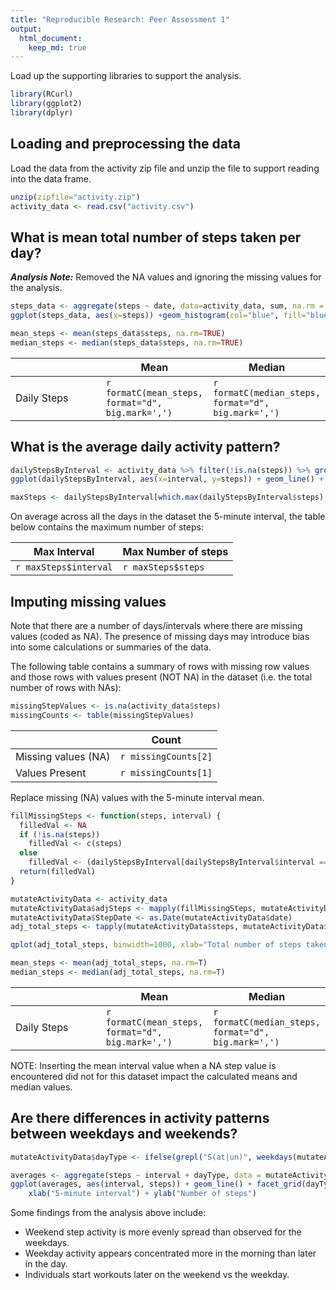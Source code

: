 ```yaml
---
title: "Reproducible Research: Peer Assessment 1"
output: 
  html_document:
    keep_md: true
---
```


Load up the supporting libraries to support the analysis.
```r
library(RCurl)
library(ggplot2)
library(dplyr)
```


## Loading and preprocessing the data
Load the data from the activity zip file and unzip the file to support reading into the data frame.

```r
unzip(zipfile="activity.zip")
activity_data <- read.csv("activity.csv")
```



## What is mean total number of steps taken per day?

***Analysis Note:*** Removed the NA values and ignoring the missing values for the analysis.
```r

steps_data <- aggregate(steps ~ date, data=activity_data, sum, na.rm = TRUE)
ggplot(steps_data, aes(x=steps)) +geom_histogram(col="blue", fill="blue") 

mean_steps <- mean(steps_data$steps, na.rm=TRUE)
median_steps <- median(steps_data$steps, na.rm=TRUE)

```


|             | Mean  | Median |
|-------------|-------|--------|
| Daily Steps | `r formatC(mean_steps, format="d", big.mark=',')` | `r formatC(median_steps, format="d", big.mark=',')` |


## What is the average daily activity pattern?
```r

dailyStepsByInterval <- activity_data %>% filter(!is.na(steps)) %>% group_by(interval) %>% summarize(steps = mean(steps))
ggplot(dailyStepsByInterval, aes(x=interval, y=steps)) + geom_line() + xlab("5 minute interval")+ylab("Average number of steps taken")

maxSteps <- dailyStepsByInterval[which.max(dailyStepsByInterval$steps),]

```

On average across all the days in the dataset the 5-minute interval, the table below contains the maximum number of steps:

| Max Interval         | Max Number of steps |
|----------------------|---------------------|
|`r maxSteps$interval` | `r maxSteps$steps`  |



## Imputing missing values

Note that there are a number of days/intervals where there are missing values (coded as NA). The presence of missing days may introduce bias into some calculations or summaries of the data.

The following table contains a summary of rows with missing row values and those rows with values present (NOT NA) in the dataset (i.e. the total number of rows with NAs):
```r
missingStepValues <- is.na(activity_data$steps)
missingCounts <- table(missingStepValues)

```

|                     | Count |
|---------------------|-------|
| Missing values (NA) | `r missingCounts[2]` |
| Values Present | `r missingCounts[1]` |

Replace missing (NA) values with the 5-minute interval mean.

```r

fillMissingSteps <- function(steps, interval) {
  filledVal <- NA
  if (!is.na(steps))
    filledVal <- c(steps)
  else
    filledVal <- (dailyStepsByInterval[dailyStepsByInterval$interval == interval, "steps"])
  return(filledVal)
}

mutateActivityData <- activity_data
mutateActivityData$adjSteps <- mapply(fillMissingSteps, mutateActivityData$steps, mutateActivityData$interval)
mutateActivityData$StepDate <- as.Date(mutateActivityData$date)
adj_total_steps <- tapply(mutateActivityData$steps, mutateActivityData$date, FUN=sum)

qplot(adj_total_steps, binwidth=1000, xlab="Total number of steps taken each day (adj for missing values)")

mean_steps <- mean(adj_total_steps, na.rm=T)
median_steps <- median(adj_total_steps, na.rm=T)
```

|             | Mean  | Median |
|-------------|-------|--------|
| Daily Steps | `r formatC(mean_steps, format="d", big.mark=',')` | `r formatC(median_steps, format="d", big.mark=',')` |

NOTE: Inserting the mean interval value when a NA step value is encountered did not for this dataset impact the calculated means and median values.

## Are there differences in activity patterns between weekdays and weekends?
```r
mutateActivityData$dayType <- ifelse(grepl("S(at|un)", weekdays(mutateActivityData$StepDate)), "Weekend", "Weekday")

averages <- aggregate(steps ~ interval + dayType, data = mutateActivityData, mean)
ggplot(averages, aes(interval, steps)) + geom_line() + facet_grid(dayType ~ .) + 
    xlab("5-minute interval") + ylab("Number of steps")
```

Some findings from the analysis above include:

* Weekend step activity is more evenly spread than observed for the weekdays.
* Weekday activity appears concentrated more in the morning than later in the day.  
* Individuals start workouts later on the weekend vs the weekday.

